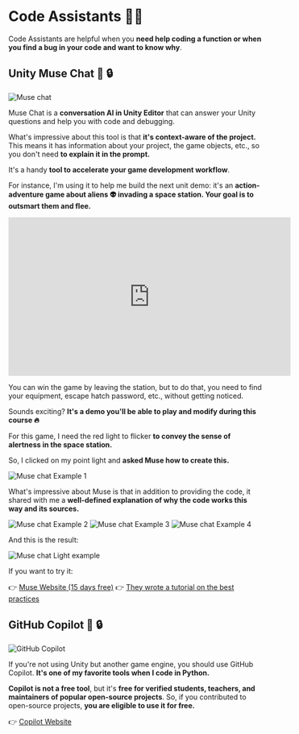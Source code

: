 # Code Assistants 👩‍💻

Code Assistants are helpful when you **need help coding a function or when you find a bug in your code and want to know why**.

## Unity Muse Chat 💸 🔒

<img src="https://huggingface.co/datasets/huggingface-ml-4-games-course/course-images/resolve/main/en/unit2/muse.jpeg" alt="Muse chat" />

Muse Chat is a **conversation AI in Unity Editor** that can answer your Unity questions and help you with code and debugging.

What's impressive about this tool is that **it's context-aware of the project.** This means it has information about your project, the game objects, etc., so you don't need **to explain it in the prompt.**

It's a handy **tool to accelerate your game development workflow**.

For instance, I'm using it to help me build the next unit demo: it's an **action-adventure game about aliens 👽 invading a space station. Your goal is to outsmart them and flee.**

<iframe width="560" height="315" src="https://www.youtube.com/embed/MJyUCiZB0uw?si=1eXnLU9hbMaNi4wm" title="YouTube video player" frameborder="0" allow="accelerometer; autoplay; clipboard-write; encrypted-media; gyroscope; picture-in-picture; web-share" referrerpolicy="strict-origin-when-cross-origin" allowfullscreen></iframe>

You can win the game by leaving the station, but to do that, you need to find your equipment, escape hatch password, etc., without getting noticed.

Sounds exciting? **It's a demo you'll be able to play and modify during this course 🔥**

For this game, I need the red light to flicker **to convey the sense of alertness in the space station.**

So, I clicked on my point light and **asked Muse how to create this.**

<img src="https://huggingface.co/datasets/huggingface-ml-4-games-course/course-images/resolve/main/en/unit2/musechat_example_1.png" alt="Muse chat Example 1" />

What's impressive about Muse is that in addition to providing the code, it shared with me a **well-defined explanation of why the code works this way and its sources.**

<img src="https://huggingface.co/datasets/huggingface-ml-4-games-course/course-images/resolve/main/en/unit2/musechat_example_2.png" alt="Muse chat Example 2" />
<img src="https://huggingface.co/datasets/huggingface-ml-4-games-course/course-images/resolve/main/en/unit2/musechat_example_3.png" alt="Muse chat Example 3" />
<img src="https://huggingface.co/datasets/huggingface-ml-4-games-course/course-images/resolve/main/en/unit2/musechat_example_4.png" alt="Muse chat Example 4" />

And this is the result:

<img src="https://huggingface.co/datasets/huggingface-ml-4-games-course/course-images/resolve/main/en/unit2/light.gif" alt="Muse chat Light example" />


If you want to try it:

👉 [Muse Website (15 days free)](https://unity.com/products/muse)
👉 [They wrote a tutorial on the best practices](https://learn.unity.com/tutorial/get-started-with-muse-chat#)

## GitHub Copilot 💸 🔒

<img src="https://huggingface.co/datasets/huggingface-ml-4-games-course/course-images/resolve/main/en/unit2/github_copilot.jpeg" alt="GitHub Copilot" />

If you're not using Unity but another game engine, you should use GitHub Copilot. **It's one of my favorite tools when I code in Python.**

**Copilot is not a free tool**, but it's **free for verified students, teachers, and maintainers of popular open-source projects**. So, if you contributed to open-source projects, **you are eligible to use it for free.**

👉 [Copilot Website](https://github.com/features/copilot)